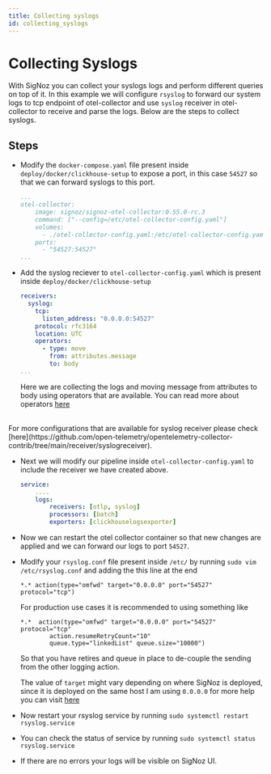 ```yaml
---
title: Collecting syslogs
id: collecting_syslogs
---
```


# Collecting Syslogs

With SigNoz you can collect your syslogs logs and perform different queries on top of it.
In this example we will configure `rsyslog` to forward our system logs to tcp endpoint of otel-collector and use `syslog` receiver in otel-collector to receive and parse the logs.
Below are the steps to collect syslogs.

## Steps
* Modify the `docker-compose.yaml` file present inside `deploy/docker/clickhouse-setup` to expose a port, in this case `54527` so that we can forward syslogs to this port.
    ```yaml {8}
    ...
    otel-collector:
        image: signoz/signoz-otel-collector:0.55.0-rc.3
        command: ["--config=/etc/otel-collector-config.yaml"]
        volumes:
          - ./otel-collector-config.yaml:/etc/otel-collector-config.yaml
        ports:
          - "54527:54527"
    ...
    ```

* Add the syslog reciever to `otel-collector-config.yaml` which is present inside `deploy/docker/clickhouse-setup`
    ```yaml {2-10}
    receivers:
      syslog:
        tcp:
          listen_address: "0.0.0.0:54527"
        protocol: rfc3164
        location: UTC
        operators:
          - type: move
            from: attributes.message
            to: body
    ...
    ```
    Here we are collecting the logs and moving message from attributes to body using operators that are available.
    You can read more about operators [here](./logs.md#operators-for-parsing-and-manipulating-logs)
<br />
    For more configurations that are available for syslog receiver please check [here](https://github.com/open-telemetry/opentelemetry-collector-contrib/tree/main/receiver/syslogreceiver).

* Next we will modify our pipeline inside `otel-collector-config.yaml` to include the receiver we have created above.
    ```yaml {4}
    service:
        ....
        logs:
            receivers: [otlp, syslog]
            processors: [batch]
            exporters: [clickhouselogsexporter]
    ```

* Now we can restart the otel collector container so that new changes are applied and we can forward our logs to port `54527`.

* Modify your `rsyslog.conf` file present inside `/etc/` by running `sudo vim /etc/rsyslog.conf` and adding the this line at the end
    ```
    *.* action(type="omfwd" target="0.0.0.0" port="54527" protocol="tcp")
    ```

    For production use cases it is recommended to using something like
    ```
    *.*  action(type="omfwd" target="0.0.0.0" port="54527" protocol="tcp"
            action.resumeRetryCount="10"
            queue.type="linkedList" queue.size="10000")
    ```

    So that you have retires and queue in place to de-couple the sending from the other logging action.

    The value of `target` might vary depending on where SigNoz is deployed, since it is deployed on the same host I am using `0.0.0.0` for more help you can visit [here](../install/troubleshooting.md#signoz-otel-collector-address-grid)

* Now restart your rsyslog service by running `sudo systemctl restart rsyslog.service`
* You can check the status of service by running `sudo systemctl status rsyslog.service`
* If there are no errors your logs will be visible on SigNoz UI.
  
